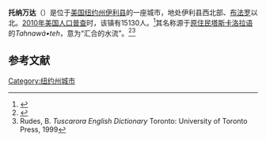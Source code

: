 {{not|托纳万达镇}}
{{Infobox settlement
|official_name            = 托纳万达
|image_skyline            = The North Tonawanda side of Gateway Harbor during a summer Canal Concert.jpg
|settlement_type          = 城市
|nickname                 =
|imagesize                = 250px
|image_caption            = 
|image_flag               =
|image_seal               = <!-- 檔案不存在 City of Tonawanda Seal.gif ，可從英文維基百科取得 -->
|image_map                = Erie County New York incorporated and unincorporated areas Tonawanda highlighted.svg
|map_caption              =
|pushpin_map = United States
|image_map1               =
|mapsize1                 =
|map_caption1             =
|subdivision_type         = [[国家|国家]]
|subdivision_name         = [[美国|美国]]
|subdivision_type1        = [[美国行政区划|州]]
|subdivision_name1        = [[纽约州|纽约州]]
|subdivision_type2        = [[纽约州行政区划|县]]
|subdivision_name2        = [[伊利县_(纽约州)|伊利县]]
|government_type          = 
|established_date         =
|unit_pref                = Imperial
| area_footnote =
|area_magnitude           = 1 E9
|area_total_km2           = 10.6
|area_land_km2            = 9.8
|area_water_km2           = 0.8
|population_footnotes     =<ref name="demographia">[http://www.demographia.com/db-metrocore2005.htm Metropolitan & Central City Population: 2000-2005] {{Wayback|url=http://www.demographia.com/db-metrocore2005.htm |date=20101123094416 }}. ''Demographia.com'', accessed September 3, 2006.</ref>
|area_total_sq_mi         = 4.1
|area_land_sq_mi          = 3.8
|area_water_sq_mi         = 0.3
|elevation_m              = 174
|elevation_ft             = 571
|coordinates_display      = inline,title
|coordinates_type         = region:US_type:city
|latd = 43 |latm = 0 |lats = 40 |latNS = N
|longd = 78 |longm = 52 |longs = 39 |longEW = W
|population_as_of         = 2010
|population_note          =
|population_total         = 15,130
|population_metro         =
|population_density_km2   =
|timezone                 = [[美国东部时间|EST]]
|utc_offset               = −5
|timezone_DST             = EDT
|utc_offset_DST           = −4
| latitude = 43°0'40" N
| longitude = 78°52'38" W
|website                  = [http://www.ci.tonawanda.ny.us/ Tonawanda, NY]
|area_code                = [[美国电话区号716|716]]
|footnotes                =
}}
'''托纳万达'''（{{lang-en|Tonawanda}}）是位于[[美国|美国]][[纽约州|纽约州]][[伊利县_(纽约州)|伊利县]]的一座城市，地处伊利县西北部、[[布法罗|布法罗]]以北。[[2010年美国人口普查|2010年美国人口普查]]时，该镇有15130人。<ref name>{{cite web|url=http://factfinder2.census.gov|publisher=[[United_States_Census_Bureau|United States Census Bureau]]|title=American FactFinder|accessdate=2020-10-11|archive-date=2013-09-11|archive-url=https://web.archive.org/web/20130911234518/http://factfinder2.census.gov/|dead-url=no}}</ref>其名称源于[[原住民|原住民]][[塔斯卡洛拉语|塔斯卡洛拉语]]的''Tahnawá•teh''，意为“汇合的水流”。<ref>{{Cite web |url=http://www.snowwowl.com/namemeaning.html |title=存档副本 |access-date=2016-04-27 |archive-date=2021-02-14 |archive-url=https://web.archive.org/web/20210214044238/http://www.snowwowl.com/namemeaning.html |dead-url=no }}</ref><ref name="ReferenceA">Rudes, B. ''Tuscarora English Dictionary'' Toronto: University of Toronto Press, 1999</ref>

== 参考文献 ==
{{reflist}}

{{NY-stub}}
[[Category:纽约州城市|Category:纽约州城市]]